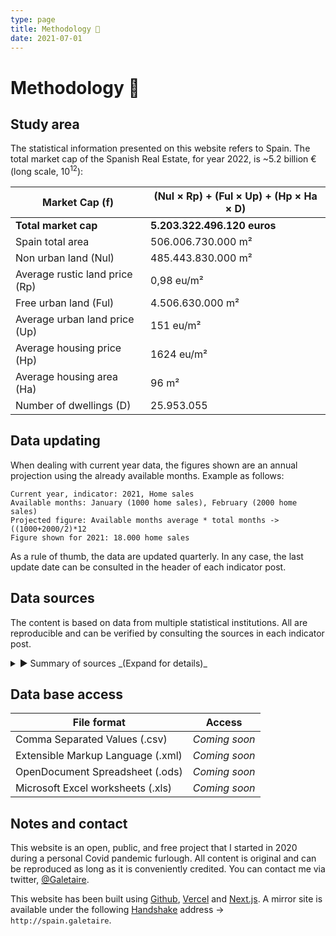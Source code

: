 ```yaml
---
type: page
title: Methodology 📓
date: 2021-07-01
---
```



# Methodology 📓

## Study area

The statistical information presented on this website refers to Spain.
The total market cap of the Spanish Real Estate, for year 2022, is ~5.2 billion € (long scale, 10<sup>12</sup>):

| **Market Cap (f)** | **(Nul × Rp) + (Ful × Up) + (Hp × Ha × D)** |
| ---------- | ------------------------------------------ |
| **Total market cap** | **5.203.322.496.120 euros** |
| Spain total area | 506.006.730.000 m² |
| Non urban land (Nul) | 485.443.830.000 m² |
| Average rustic land price (Rp) | 0,98 eu/m² |
| Free urban land (Ful) | 4.506.630.000 m² |
| Average urban land price (Up) | 151 eu/m² |
| Average housing price (Hp) | 1624 eu/m² |
| Average housing area (Ha) | 96 m² |
| Number of dwellings (D) | 25.953.055 |

## Data updating

When dealing with current year data, the figures shown are an annual projection using the already available months. Example as follows:

```
Current year, indicator: 2021, Home sales
Available months: January (1000 home sales), February (2000 home sales)
Projected figure: Available months average * total months -> ((1000+2000/2)*12
Figure shown for 2021: 18.000 home sales
```

As a rule of thumb, the data are updated quarterly. In any case, the last update date can be consulted in the header of each indicator post.

## Data sources

The content is based on data from multiple statistical institutions. All are reproducible and can be verified by consulting the sources in each indicator post.

<details><summary>► Summary of sources _(Expand for details)_</summary>
- Housing prices according to _Idealista_: [Link](https://www.idealista.com/sala-de-prensa/informes-precio-vivienda)
- Housing prices according to the notaries (Grupo 5, Acto 501): [Link](http://www.notariado.org/liferay/web/cien/estadisticas-al-completo)
- Housing prices according to _Sociedad de Tasación_: [Link](https://www.st-tasacion.es/informe-de-tendencias-digital/)
- Housing Price Index: [Link](https://www.ine.es/dyngs/INEbase/es/operacion.htm?c=Estadistica_C&cid=1254736152838&menu=resultados&idp=1254735976607#!tabs-1254736152561)
- Home sales: [Link](https://www.ine.es/dyngs/INEbase/es/operacion.htm?c=Estadistica_C&cid=1254736171438&menu=resultados&idp=1254735576757#!tabs-1254736158217)
- Construction and Building Permits (I): [Link](https://www.fomento.gob.es/BE/?nivel=2&orden=09000000)
- Construction and Building Permits (II): [Link](https://apps.fomento.gob.es/BoletinOnline/?nivel=2&orden=10000000)
- Wage distribution (median): [Link](https://www.ine.es/jaxiT3/Tabla.htm?t=28191)
- Household disposable income: [Link](https://www.ine.es/jaxiT3/Tabla.htm?t=30906)
- Estimated housing stock: [Link](https://apps.fomento.gob.es/BoletinOnline2/?nivel=2&orden=33000000)
- New housing stock: [Link](https://www.mitma.gob.es/informacion-para-el-ciudadano/informacion-estadistica/vivienda-y-actuaciones-urbanas/estadisticas/stock-de-vivienda-nueva/estadisticas-sobre-stock-de-vivienda-nueva)
- Price urban land: [Link](https://www.mitma.gob.es/el-ministerio/informacion-estadistica/vivienda-y-actuaciones-urbanas/estadisticas/suelo/estadisticas-de-precios-de-suelo-urbano)
- Price farm land: [Link](https://www.mapa.gob.es/es/estadistica/temas/estadisticas-agrarias/economia/encuesta-precios-tierra/)
- Mortgages: [Link](https://www.ine.es/dyngs/INEbase/es/operacion.htm?c=Estadistica_C&cid=1254736170236&menu=resultados&idp=1254735576757#!tabs-1254736158259)
- Mortgages stats from _Asociación Hipotecaria Española_: [Link](http://www.ahe.es/bocms/sites/ahenew/estadisticas/)
- Labor Force Survey: [Link](https://www.ine.es/dyngs/INEbase/es/operacion.htm?c=Estadistica_C&cid=1254736176918&menu=ultiDatos&idp=1254735976595)
- Inflation data: [Link](https://www.inflation.eu/en/inflation-rates/spain/historic-inflation/cpi-inflation-spain.aspx)
- Apparent cement consumption: [Link](https://tematicas.org/sintesis-economica/indicadores-de-produccion-y-demanda-nacional/consumo-aparente-de-cemento/)
- Construction costs : [Link](https://apps.fomento.gob.es/BoletinOnline/?nivel=2&orden=08000000)
- Population and projections according to _INE_: [Link](https://www.ine.es/dyngs/INEbase/en/operacion.htm?c=Estadistica_C&cid=1254736176953&menu=resultados&idp=1254735572981)
- Urban Atlas of Spain: [Link](http://atlasau.mitma.gob.es/#bbox=-1220276,5446287,1639151,1304442&c=indicator&i=siosim.siosim012&s=2014&view=map1)
- Continuous Household Survey: [Link](https://www.ine.es/dyngs/INEbase/en/operacion.htm?c=Estadistica_C&cid=1254736176952&menu=resultados&idp=1254735572981)
- Property Registrars' Reports: [Link](https://www.registradores.org/actualidad/portal-estadistico-registral/estadisticas-de-propiedad)
- Bank of Spain Housing Report: [Link](https://www.bde.es/f/webbde/SES/Secciones/Publicaciones/PublicacionesSeriadas/DocumentosOcasionales/20/Fich/do2013.pdf)
- Housing in Europe, Eurostat: [Link](https://ec.europa.eu/eurostat/cache/digpub/housing/index.html?lang=en)
</details>

## Data base access

| **File format** | **Access**|
| ----- | ----- |
| Comma Separated Values (.csv) | _Coming soon_ |
| Extensible Markup Language (.xml) | _Coming soon_ |
| OpenDocument Spreadsheet (.ods)   | _Coming soon_ |
| Microsoft Excel worksheets (.xls) | _Coming soon_ |

## Notes and contact

This website is an open, public, and free project that I started in 2020 during a personal Covid pandemic furlough.
All content is original and can be reproduced as long as it is conveniently credited.
You can contact me via twitter, [@Galetaire](https://twitter.com/Galetaire).

This website has been built using [Github](https://github.com/), [Vercel](https://vercel.com) and [Next.js](https://nextjs.org/). A mirror site is available under the following [Handshake](https://handshake.org/) address → ``http://spain.galetaire``.
